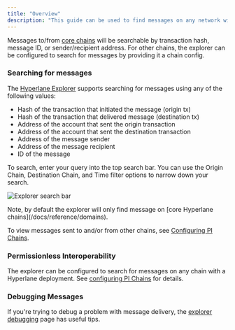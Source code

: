 ```yaml
---
title: "Overview"
description: "This guide can be used to find messages on any network with a Hyperlane deployment. Drill down into messages for more details about their properties and status."
---
```


Messages to/from [core chains](/docs/reference/domains) will be searchable by transaction hash, message ID, or sender/recipient address. For other chains, the explorer can be configured to search for messages by providing it a chain config.

### Searching for messages[​](#searching-for-messages "Direct link to Searching for messages")

The [Hyperlane Explorer](https://explorer.hyperlane.xyz/) supports searching for messages using any of the following values:

- Hash of the transaction that initiated the message (origin tx)
- Hash of the transaction that delivered message (destination tx)
- Address of the account that sent the origin transaction
- Address of the account that sent the destination transaction
- Address of the message sender
- Address of the message recipient
- ID of the message

To search, enter your query into the top search bar. You can use the Origin Chain, Destination Chain, and Time filter options to narrow down your search.

![Explorer search bar](/images/docs/guides/assets/images/explorersearchbar-217567c30eb33109bcd1e15cba4fade9.png)

<Info>
  Note, by default the explorer will only find message on [core Hyperlane chains](/docs/reference/domains).

To view messages sent to and/or from other chains, see [Configuring PI Chains](/docs/reference/explorer/configuring-pi-chains).

</Info>

### Permissionless Interoperability[​](#permissionless-interoperability "Direct link to Permissionless Interoperability")

The explorer can be configured to search for messages on any chain with a Hyperlane deployment. See [configuring PI Chains](/docs/reference/explorer/configuring-pi-chains) for details.

### Debugging Messages[​](#debugging-messages "Direct link to Debugging Messages")

If you're trying to debug a problem with message delivery, the [explorer debugging](/docs/guides/explorer/explorer-debugging) page has useful tips.
